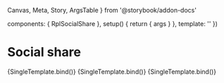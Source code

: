   Canvas,
  Meta,
  Story,
  ArgsTable
} from '@storybook/addon-docs'

  components: { RplSocialShare },
  setup() {
    return { args }
  },
  template: '<RplSocialShare v-bind="args" />'
})

<Meta title='Core/Navigation/Social share' component={RplSocialShare} />

# Social share

<ArgsTable of={RplSocialShare} />

<Canvas>
  <Story
    name='Social share'
    play={a11yStoryCheck}
    args={{
      pagetitle: 'Sample page title',
      url: 'https://www.vic.gov.au/sample-page'
    }}
  >
    {SingleTemplate.bind()}
  </Story>
</Canvas>

<Canvas>
  <Story
    name='With more'
    play={a11yStoryCheck}
    args={{
      networks: Object.keys(RplSocialShareNetworks),
      pagetitle: 'Sample page title',
      url: 'https://www.vic.gov.au/sample-page'
    }}
  >
    {SingleTemplate.bind()}
  </Story>
</Canvas>

<Canvas>
  <Story
    name='With email'
    play={a11yStoryCheck}
    args={{
      pagetitle: 'Sample page title',
      url: 'https://www.vic.gov.au/sample-page',
      email: {
        subject: 'The email subject',
        body: 'The email content.'
      }
    }}
  >
    {SingleTemplate.bind()}
  </Story>
</Canvas>
